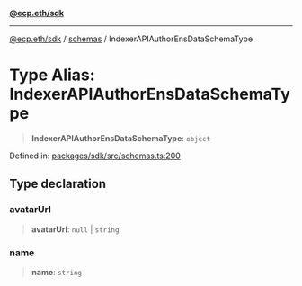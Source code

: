 [**@ecp.eth/sdk**](/sdk-reference/index.mdx)

***

[@ecp.eth/sdk](/sdk-reference/index.mdx) / [schemas](/sdk-reference/schemas/index.mdx) / IndexerAPIAuthorEnsDataSchemaType

# Type Alias: IndexerAPIAuthorEnsDataSchemaType

> **IndexerAPIAuthorEnsDataSchemaType**: `object`

Defined in: [packages/sdk/src/schemas.ts:200](https://github.com/ecp-eth/comments-monorepo/blob/main/packages/sdk/src/schemas.ts#L200)

## Type declaration

### avatarUrl

> **avatarUrl**: `null` \| `string`

### name

> **name**: `string`
